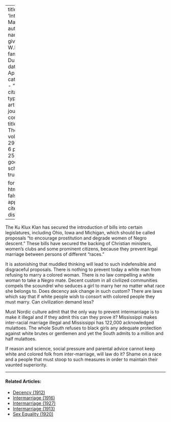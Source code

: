 
---
title: 'Inter-Marriage'
author:
  - name:
      given: W.E.B.
      family: Du Bois
date: Apr. 1924
categories: 
  - ""
citation: 
  type: article-journal
  container-title: The Crisis
  volume: 291
  issue: 6
  page: 251
google-scholar: true

format:
  html:
    toc: false
    appendix-cite-as: display
---


The Ku Klux Klan has secured the introduction of bills into certain legislatures, including Ohio, Iowa and Michigan, which should be called proposals "to encourage prostitution and degrade women of Negro descent." These bills have secured the backing of Christian ministers, women's clubs and some prominent citizens, because they prevent legal marriage between persons of different "races."

It is astonishing that muddled thinking will lead to such indefensible and disgraceful proposals. There is nothing to prevent today a white man from refusing to marry a colored woman. There is no law compelling a white woman to take a Negro mate. Decent custom in all civilized communities compels the scoundrel who seduces a girl to marry her no matter what race she belongs to. Does decency ask change in such custom? There are laws which say that if white people wish to consort with colored people they must marry. Can civilization demand less?

Must Nordic culture admit that the only way to prevent intermarriage is to make it illegal and if they admit this can they prove it? Mississippi makes inter-racial marriage illegal and Mississippi has 122,000 acknowledged mulattoes. The whole South refuses to black girls any adequate protection against white brutes or gentlemen and yet the South admits to a million and half mulattoes.

If reason and science, social pressure and parental advice cannot keep white and colored folk from inter-marriage, will law do it? Shame on a race and a people that must stoop to such measures in order to maintain their vaunted superiority.

<!-- Similar articles start here -->

<hr>
#### Related Articles:

* [Decency (1912)](/Volumes/04/02/decency.html)
* [Intermarriage (1916)](/Volumes/11/06/intermarriage.html)
* [Intermarriage (1927)](/Volumes/33/03/intermarriage.html)
* [Intermarriage (1913)](/Volumes/05/04/intermarriage.html)
* [Sex Equality (1920)](/Volumes/19/03/sex_equality.html)

<!-- Similar articles end here -->